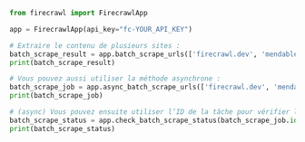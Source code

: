 ```python Python
from firecrawl import FirecrawlApp

app = FirecrawlApp(api_key="fc-YOUR_API_KEY")

# Extraire le contenu de plusieurs sites :
batch_scrape_result = app.batch_scrape_urls(['firecrawl.dev', 'mendable.ai'], formats=['markdown', 'html'])
print(batch_scrape_result)

# Vous pouvez aussi utiliser la méthode asynchrone :
batch_scrape_job = app.async_batch_scrape_urls(['firecrawl.dev', 'mendable.ai'], formats=['markdown', 'html'])
print(batch_scrape_job)

# (async) Vous pouvez ensuite utiliser l’ID de la tâche pour vérifier l’état de l’extraction par lot :
batch_scrape_status = app.check_batch_scrape_status(batch_scrape_job.id)
print(batch_scrape_status)
```

